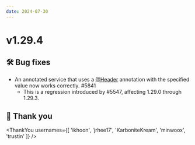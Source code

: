 ```yaml
---
date: 2024-07-30
---
```


# v1.29.4

## 🛠️ Bug fixes

- An annotated service that uses a [@Header](type) annotation with the specified value now works correctly. #5841
  - This is a regression introduced by #5547, affecting 1.29.0 through 1.29.3.

## 🙇 Thank you

<ThankYou usernames={[
  'ikhoon',
  'jrhee17',
  'KarboniteKream',
  'minwoox',
  'trustin'
]} />